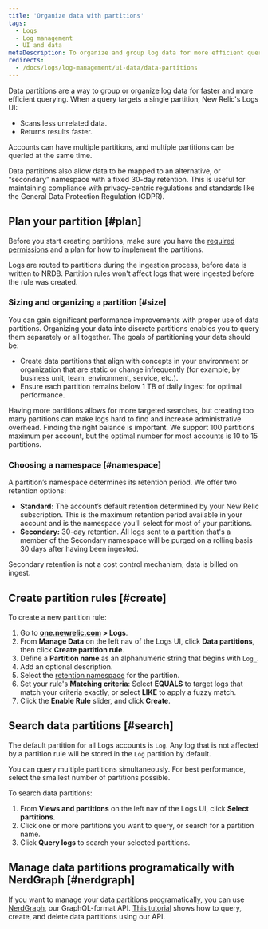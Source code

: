 ```yaml
---
title: 'Organize data with partitions'
tags:
  - Logs
  - Log management
  - UI and data
metaDescription: To organize and group log data for more efficient querying, use data partitions in the New Relic Logs UI.
redirects:
  - /docs/logs/log-management/ui-data/data-partitions
---
```


Data partitions are a way to group or organize log data for faster and more efficient querying. When a query targets a single partition, New Relic's Logs UI:

* Scans less unrelated data.
* Returns results faster.

Accounts can have multiple partitions, and multiple partitions can be queried at the same time.

Data partitions also allow data to be mapped to an alternative, or “secondary” namespace with a fixed 30-day retention. This is useful for maintaining compliance with privacy-centric regulations and standards like the General Data Protection Regulation (GDPR).

## Plan your partition [#plan]

Before you start creating partitions, make sure you have the [required permissions](/docs/logs/get-started/get-started-log-management#requirements) and a plan for how to implement the partitions.

<Callout variant="important">
Logs are routed to partitions during the ingestion process, before data is written to NRDB. Partition rules won't affect logs that were ingested before the rule was created.
</Callout>

### Sizing and organizing a partition [#size]

You can gain significant performance improvements with proper use of data partitions. Organizing your data into discrete partitions enables you to query them separately or all together. The goals of partitioning your data should be:
* Create data partitions that align with concepts in your environment or organization that are static or change infrequently (for example, by business unit, team, environment, service, etc.).
* Ensure each partition remains below 1 TB of daily ingest for optimal performance.

Having more partitions allows for more targeted searches, but creating too many partitions can make logs hard to find and increase administrative overhead. Finding the right balance is important. We support 100 partitions maximum per account, but the optimal number for most accounts is 10 to 15 partitions. 

### Choosing a namespace [#namespace]

A partition’s namespace determines its retention period. We offer two retention options:
* **Standard:** The account’s default retention determined by your New Relic subscription. This is the maximum retention period available in your account and is the namespace you'll select for most of your partitions.
* **Secondary:** 30-day retention. All logs sent to a partition that's a member of the Secondary namespace will be purged on a rolling basis 30 days after having been ingested.

Secondary retention is not a cost control mechanism; data is billed on ingest.

## Create partition rules [#create]

To create a new partition rule:

1. Go to **[one.newrelic.com](http://one.newrelic.com) > Logs**.
2. From **Manage Data** on the left nav of the Logs UI, click  **Data partitions**, then click **Create partition rule**.
3. Define a **Partition name** as an alphanumeric string that begins with `Log_`.
4. Add an optional description.
5. Select the [retention namespace](#namespace) for the partition.
6. Set your rule's **Matching criteria**: Select **EQUALS** to target logs that match your criteria exactly, or select **LIKE** to apply a fuzzy match. 
7. Click the **Enable Rule** slider, and click **Create**.


## Search data partitions [#search]

The default partition for all Logs accounts is `Log`. Any log that is not affected by a partition rule will be stored in the `Log` partition by default.

You can query multiple partitions simultaneously. For best performance, select the smallest number of partitions possible.

To search data partitions:

1. From **Views and partitions** on the left nav of the Logs UI, click **Select partitions**.
2. Click one or more partitions you want to query, or search for a partition name.
3. Click **Query logs** to search your selected partitions.

## Manage data partitions programatically with NerdGraph [#nerdgraph]

If you want to manage your data partitions programatically, you can use [NerdGraph](https://api.newrelic.com/graphiql), our GraphQL-format API. [This tutorial](/docs/apis/nerdgraph/examples/nerdgraph-data-partition-rules-tutorial/) shows how to query, create, and delete data partitions using our API. 
